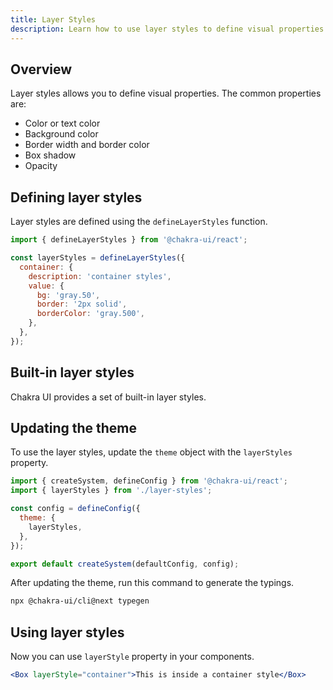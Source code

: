 ```yaml
---
title: Layer Styles
description: Learn how to use layer styles to define visual properties.
---
```


## Overview

Layer styles allows you to define visual properties. The common properties are:

- Color or text color
- Background color
- Border width and border color
- Box shadow
- Opacity

## Defining layer styles

Layer styles are defined using the `defineLayerStyles` function.

```js title="layer-styles.ts"
import { defineLayerStyles } from '@chakra-ui/react';

const layerStyles = defineLayerStyles({
  container: {
    description: 'container styles',
    value: {
      bg: 'gray.50',
      border: '2px solid',
      borderColor: 'gray.500',
    },
  },
});
```

## Built-in layer styles

Chakra UI provides a set of built-in layer styles.

<ExamplePreview name="tokens/layer-style" />

## Updating the theme

To use the layer styles, update the `theme` object with the `layerStyles`
property.

```js title="theme.ts"
import { createSystem, defineConfig } from '@chakra-ui/react';
import { layerStyles } from './layer-styles';

const config = defineConfig({
  theme: {
    layerStyles,
  },
});

export default createSystem(defaultConfig, config);
```

After updating the theme, run this command to generate the typings.

```bash
npx @chakra-ui/cli@next typegen
```

## Using layer styles

Now you can use `layerStyle` property in your components.

```jsx
<Box layerStyle="container">This is inside a container style</Box>
```

